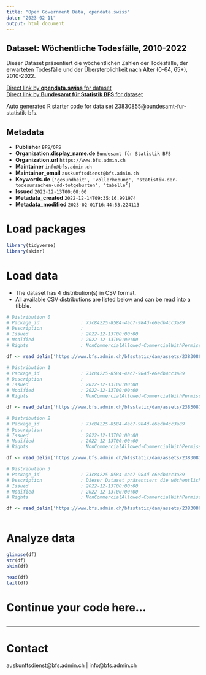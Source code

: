 ```yaml
---
title: "Open Government Data, opendata.swiss"
date: "2023-02-11"
output: html_document
---
```


## Dataset: Wöchentliche Todesfälle, 2010-2022

Dieser Dataset präsentiert die wöchentlichen Zahlen der Todesfälle, der erwarteten Todesfälle und der Übersterblichkeit nach Alter (0-64, 65+), 2010-2022.

[Direct link by **opendata.swiss** for dataset](https://opendata.swiss/de/dataset/wochentliche-todesfalle-2010-20222)<br>
[Direct link by **Bundesamt für Statistik BFS** for dataset](https://www.bfs.admin.ch/asset/de/ts-d-14.03.04.03-wr)

Auto generated R starter code for data set 23830855@bundesamt-fur-statistik-bfs.

## Metadata

- **Publisher** `BFS/OFS`
- **Organization.display_name.de** `Bundesamt für Statistik BFS`
- **Organization.url** `https://www.bfs.admin.ch`
- **Maintainer** `info@bfs.admin.ch`
- **Maintainer_email** `auskunftsdienst@bfs.admin.ch`
- **Keywords.de** `['gesundheit', 'vollerhebung', 'statistik-der-todesursachen-und-totgeburten', 'tabelle']`
- **Issued** `2022-12-13T00:00:00`
- **Metadata_created** `2022-12-14T09:35:16.991974`
- **Metadata_modified** `2023-02-01T16:44:53.224113`


# Load packages

```r

library(tidyverse)
library(skimr)

```

# Load data

-   The dataset has 4 distribution(s) in CSV format.
-   All available CSV distributions are listed below and can be read into a tibble.

```r

# Distribution 0
# Package_id               : 73c84225-8584-4ac7-984d-e6edb4cc3a89
# Description              : 
# Issued                   : 2022-12-13T00:00:00
# Modified                 : 2022-12-13T00:00:00
# Rights                   : NonCommercialAllowed-CommercialWithPermission-ReferenceRequired

df <- read_delim('https://www.bfs.admin.ch/bfsstatic/dam/assets/23830867/master')

# Distribution 1
# Package_id               : 73c84225-8584-4ac7-984d-e6edb4cc3a89
# Description              : 
# Issued                   : 2022-12-13T00:00:00
# Modified                 : 2022-12-13T00:00:00
# Rights                   : NonCommercialAllowed-CommercialWithPermission-ReferenceRequired

df <- read_delim('https://www.bfs.admin.ch/bfsstatic/dam/assets/23830873/master')

# Distribution 2
# Package_id               : 73c84225-8584-4ac7-984d-e6edb4cc3a89
# Description              : 
# Issued                   : 2022-12-13T00:00:00
# Modified                 : 2022-12-13T00:00:00
# Rights                   : NonCommercialAllowed-CommercialWithPermission-ReferenceRequired

df <- read_delim('https://www.bfs.admin.ch/bfsstatic/dam/assets/23830878/master')

# Distribution 3
# Package_id               : 73c84225-8584-4ac7-984d-e6edb4cc3a89
# Description              : Dieser Dataset präsentiert die wöchentlichen Zahlen der Todesfälle, der erwarteten Todesfälle und der Übersterblichkeit nach Alter (0-64, 65+), 2010-2022.
# Issued                   : 2022-12-13T00:00:00
# Modified                 : 2022-12-13T00:00:00
# Rights                   : NonCommercialAllowed-CommercialWithPermission-ReferenceRequired

df <- read_delim('https://www.bfs.admin.ch/bfsstatic/dam/assets/23830861/master')



```

# Analyze data

```r

glimpse(df)
str(df)
skim(df)

head(df)
tail(df)

```

# Continue your code here...

```r

```

------------------------------------------------------------------------

# Contact

auskunftsdienst@bfs.admin.ch | info@bfs.admin.ch
